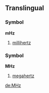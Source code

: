 ==Translingual==
===Symbol===
'''mHz'''

#[[millihertz]]

===Symbol===
'''MHz'''

#[[megahertz]]

[[de:MHz]]
